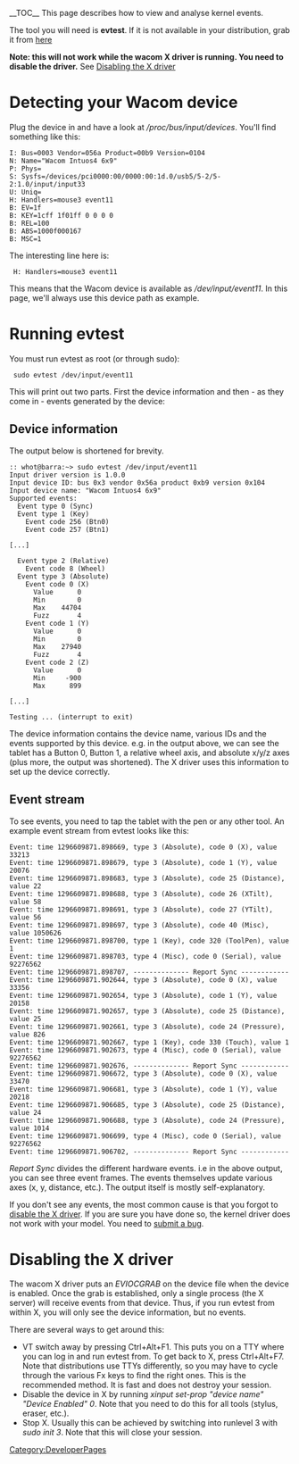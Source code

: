 __TOC__
This page describes how to view and analyse kernel events.

The tool you will need is '''evtest'''. If it is not available in your
distribution, grab it from [http://cgit.freedesktop.org/evtest/ here]

'''Note: this will not work while the wacom X driver is running. You need to disable the driver.''' See [[#Disabling the X driver|Disabling the X driver]]

= Detecting your Wacom device =
Plug the device in and have a look at ''/proc/bus/input/devices''. You'll find something like this:

<pre>
I: Bus=0003 Vendor=056a Product=00b9 Version=0104
N: Name="Wacom Intuos4 6x9"
P: Phys=
S: Sysfs=/devices/pci0000:00/0000:00:1d.0/usb5/5-2/5-2:1.0/input/input33
U: Uniq=
H: Handlers=mouse3 event11 
B: EV=1f
B: KEY=1cff 1f01ff 0 0 0 0
B: REL=100
B: ABS=1000f000167
B: MSC=1
</pre>

The interesting line here is:
  H: Handlers=mouse3 event11 

This means that the Wacom device is available as ''/dev/input/event11''. In
this page, we'll always use this device path as example.

= Running evtest =
You must run evtest as root (or through sudo):
  sudo evtest /dev/input/event11

This will print out two parts. First the device information and then - as they come in - events generated by the device:

== Device information ==
The output below is shortened for brevity.
<pre>
:: whot@barra:~> sudo evtest /dev/input/event11 
Input driver version is 1.0.0
Input device ID: bus 0x3 vendor 0x56a product 0xb9 version 0x104
Input device name: "Wacom Intuos4 6x9"
Supported events:
  Event type 0 (Sync)
  Event type 1 (Key)
    Event code 256 (Btn0)
    Event code 257 (Btn1)

[...]

  Event type 2 (Relative)
    Event code 8 (Wheel)
  Event type 3 (Absolute)
    Event code 0 (X)
      Value      0
      Min        0
      Max    44704
      Fuzz       4
    Event code 1 (Y)
      Value      0
      Min        0
      Max    27940
      Fuzz       4
    Event code 2 (Z)
      Value      0
      Min     -900
      Max      899

[...]

Testing ... (interrupt to exit)
</pre>

The device information contains the device name, various IDs and the events supported by this device. e.g. in the output above, we can see the tablet has a Button 0, Button 1, a relative wheel axis, and absolute x/y/z axes (plus more, the output was shortened). The X driver uses this information to set up the device correctly.

== Event stream ==
To see events, you need to tap the tablet with the pen or any other tool. An example event stream from evtest looks like this:
<pre>
Event: time 1296609871.898669, type 3 (Absolute), code 0 (X), value 33213
Event: time 1296609871.898679, type 3 (Absolute), code 1 (Y), value 20076
Event: time 1296609871.898683, type 3 (Absolute), code 25 (Distance), value 22
Event: time 1296609871.898688, type 3 (Absolute), code 26 (XTilt), value 58
Event: time 1296609871.898691, type 3 (Absolute), code 27 (YTilt), value 56
Event: time 1296609871.898697, type 3 (Absolute), code 40 (Misc), value 1050626
Event: time 1296609871.898700, type 1 (Key), code 320 (ToolPen), value 1
Event: time 1296609871.898703, type 4 (Misc), code 0 (Serial), value 92276562
Event: time 1296609871.898707, -------------- Report Sync ------------
Event: time 1296609871.902644, type 3 (Absolute), code 0 (X), value 33356
Event: time 1296609871.902654, type 3 (Absolute), code 1 (Y), value 20158
Event: time 1296609871.902657, type 3 (Absolute), code 25 (Distance), value 25
Event: time 1296609871.902661, type 3 (Absolute), code 24 (Pressure), value 826
Event: time 1296609871.902667, type 1 (Key), code 330 (Touch), value 1
Event: time 1296609871.902673, type 4 (Misc), code 0 (Serial), value 92276562
Event: time 1296609871.902676, -------------- Report Sync ------------
Event: time 1296609871.906672, type 3 (Absolute), code 0 (X), value 33470
Event: time 1296609871.906681, type 3 (Absolute), code 1 (Y), value 20218
Event: time 1296609871.906685, type 3 (Absolute), code 25 (Distance), value 24
Event: time 1296609871.906688, type 3 (Absolute), code 24 (Pressure), value 1014
Event: time 1296609871.906699, type 4 (Misc), code 0 (Serial), value 92276562
Event: time 1296609871.906702, -------------- Report Sync ------------
</pre>

''Report Sync'' divides the different hardware events. i.e in the above output, you can see three event frames. The events themselves update various axes (x, y, distance, etc.).
The output itself is mostly self-explanatory.

If you don't see any events, the most common cause is that you forgot to [[#Disabling the X driver|disable the X driver]]. If you are sure you have done so, the kernel driver does not work with your model. You need to [[Submitting Bugs|submit a bug]].

= Disabling the X driver =
The wacom X driver puts an ''EVIOCGRAB'' on the device file when the device is enabled. Once the grab is established, only a single process (the X server) will receive events from that device. Thus, if you run evtest from within X, you will only see the device information, but no events.

There are several ways to get around this:
* VT switch away by pressing Ctrl+Alt+F1. This puts you on a TTY where you can log in and run evtest from. To get back to X, press Ctrl+Alt+F7. Note that distributions use TTYs differently, so you may have to cycle through the various Fx keys to find the right ones. This is the recommended method. It is fast and does not destroy your session.
* Disable the device in X by running ''xinput set-prop "device name" "Device Enabled" 0''. Note that you need to do this for all tools (stylus, eraser, etc.).
* Stop X. Usually this can be achieved by switching into runlevel 3 with ''sudo init 3''. Note that this will close your session.


[[Category:DeveloperPages]]